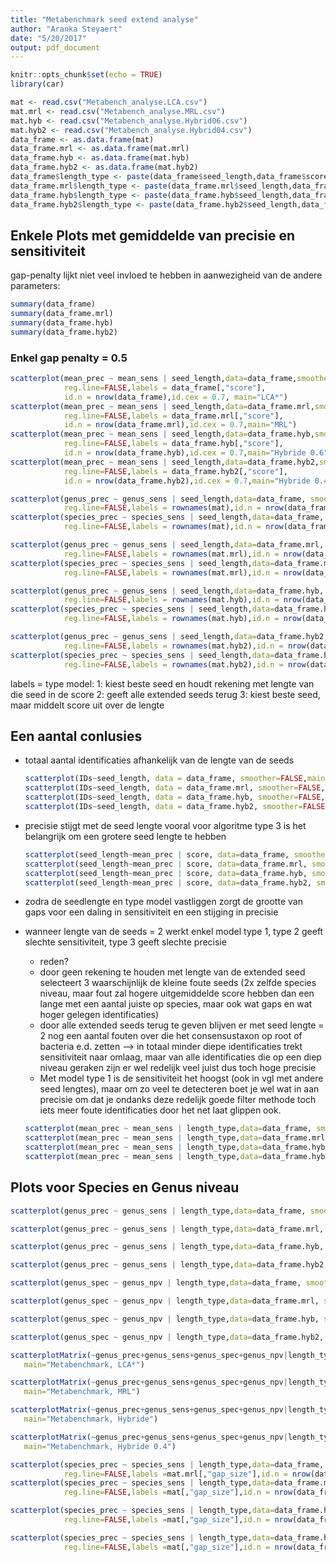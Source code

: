 ```yaml
---
title: "Metabenchmark seed extend analyse"
author: "Aranka Steyaert"
date: "5/20/2017"
output: pdf_document
---
```


```r
knitr::opts_chunk$set(echo = TRUE)
library(car) 
```

```r
mat <- read.csv("Metabench_analyse.LCA.csv")
mat.mrl <- read.csv("Metabench_analyse.MRL.csv")
mat.hyb <- read.csv("Metabench_analyse.Hybrid06.csv")
mat.hyb2 <- read.csv("Metabench_analyse.Hybrid04.csv")
data_frame <- as.data.frame(mat)
data_frame.mrl <- as.data.frame(mat.mrl)
data_frame.hyb <- as.data.frame(mat.hyb)
data_frame.hyb2 <- as.data.frame(mat.hyb2)
data_frame$length_type <- paste(data_frame$seed_length,data_frame$score, sep=";")
data_frame.mrl$length_type <- paste(data_frame.mrl$seed_length,data_frame.mrl$score, sep=";")
data_frame.hyb$length_type <- paste(data_frame.hyb$seed_length,data_frame.hyb$score, sep=";")
data_frame.hyb2$length_type <- paste(data_frame.hyb2$seed_length,data_frame.hyb2$score, sep=";")

```
## Enkele Plots met gemiddelde van precisie en sensitiviteit

gap-penalty lijkt niet veel invloed te hebben in aanwezigheid van de andere parameters:


```r
summary(data_frame)
summary(data_frame.mrl)
summary(data_frame.hyb)
summary(data_frame.hyb2)
```

### Enkel gap penalty = 0.5

```r
scatterplot(mean_prec ~ mean_sens | seed_length,data=data_frame,smoother=FALSE,
            reg.line=FALSE,labels = data_frame[,"score"],
            id.n = nrow(data_frame),id.cex = 0.7, main="LCA*")
scatterplot(mean_prec ~ mean_sens | seed_length,data=data_frame.mrl,smoother=FALSE,
            reg.line=FALSE,labels = data_frame.mrl[,"score"],
            id.n = nrow(data_frame.mrl),id.cex = 0.7,main="MRL")
scatterplot(mean_prec ~ mean_sens | seed_length,data=data_frame.hyb,smoother=FALSE,
            reg.line=FALSE,labels = data_frame.hyb[,"score"],
            id.n = nrow(data_frame.hyb),id.cex = 0.7,main="Hybride 0.6")
scatterplot(mean_prec ~ mean_sens | seed_length,data=data_frame.hyb2,smoother=FALSE,
            reg.line=FALSE,labels = data_frame.hyb2[,"score"],
            id.n = nrow(data_frame.hyb2),id.cex = 0.7,main="Hybride 0.4")

scatterplot(genus_prec ~ genus_sens | seed_length,data=data_frame, smoother=FALSE,
            reg.line=FALSE,labels = rownames(mat),id.n = nrow(data_frame),id.cex = 0.7, main="LCA*,genus")
scatterplot(species_prec ~ species_sens | seed_length,data=data_frame, smoother=FALSE,
            reg.line=FALSE,labels = rownames(mat),id.n = nrow(data_frame),id.cex = 0.7, main="LCA*,species")

scatterplot(genus_prec ~ genus_sens | seed_length,data=data_frame.mrl, smoother=FALSE,
            reg.line=FALSE,labels = rownames(mat.mrl),id.n = nrow(data_frame.mrl),id.cex = 0.7,main="MRL,genus")
scatterplot(species_prec ~ species_sens | seed_length,data=data_frame.mrl, smoother=FALSE,
            reg.line=FALSE,labels = rownames(mat.mrl),id.n = nrow(data_frame.mrl),id.cex = 0.7,main="MRL,species")

scatterplot(genus_prec ~ genus_sens | seed_length,data=data_frame.hyb, smoother=FALSE,
            reg.line=FALSE,labels = rownames(mat.hyb),id.n = nrow(data_frame.hyb),id.cex = 0.7,main="Hybride 0.6, genus")
scatterplot(species_prec ~ species_sens | seed_length,data=data_frame.hyb, smoother=FALSE,
            reg.line=FALSE,labels = rownames(mat.hyb),id.n = nrow(data_frame.hyb),id.cex = 0.7,main="Hybride 0.6, species")

scatterplot(genus_prec ~ genus_sens | seed_length,data=data_frame.hyb2, smoother=FALSE,
            reg.line=FALSE,labels = rownames(mat.hyb2),id.n = nrow(data_frame.hyb2),id.cex = 0.7,main="Hybride 0.4, genus")
scatterplot(species_prec ~ species_sens | seed_length,data=data_frame.hyb2, smoother=FALSE,
            reg.line=FALSE,labels = rownames(mat.hyb2),id.n = nrow(data_frame.hyb2),id.cex = 0.7,main="Hybride 0.4, species")
```

labels = type model:
1: kiest beste seed en houdt rekening met lengte van die seed in de score
2: geeft alle extended seeds terug
3: kiest beste seed, maar middelt score uit over de lengte


\newpage

## Een aantal conlusies

* totaal aantal identificaties afhankelijk van de lengte van de seeds

  ```r
  scatterplot(IDs~seed_length, data = data_frame, smoother=FALSE,main="LCA*")
  scatterplot(IDs~seed_length, data = data_frame.mrl, smoother=FALSE,main="MRL")
  scatterplot(IDs~seed_length, data = data_frame.hyb, smoother=FALSE,main="Hybride 0.6")
  scatterplot(IDs~seed_length, data = data_frame.hyb2, smoother=FALSE,main="Hybride 0.4")
  ```

* precisie stijgt met de seed lengte vooral voor algoritme type 3 is het belangrijk om een grotere seed lengte te hebben

  ```r
  scatterplot(seed_length~mean_prec | score, data=data_frame, smoother=FALSE,main="LCA*")
  scatterplot(seed_length~mean_prec | score, data=data_frame.mrl, smoother=FALSE,main="MRL")
  scatterplot(seed_length~mean_prec | score, data=data_frame.hyb, smoother=FALSE,main="Hybride 0.6")
  scatterplot(seed_length~mean_prec | score, data=data_frame.hyb2, smoother=FALSE,main="Hybride 0.4")
  ```
  
* zodra de seedlengte en type model vastliggen zorgt de grootte van gaps voor een daling in sensitiviteit en een stijging in precisie

* wanneer lengte van de seeds = 2 werkt enkel model type 1, type 2 geeft slechte sensitiviteit, type 3 geeft slechte precisie
    + reden? 
    + door geen rekening te houden met lengte van de extended seed selecteert 3 waarschijnlijk de kleine foute seeds (2x zelfde species niveau, maar fout zal hogere uitgemiddelde score hebben dan een lange met een aantal juiste op species, maar ook wat gaps en wat hoger gelegen identificaties)
    + door alle extended seeds terug te geven blijven er met seed lengte = 2 nog een aantal fouten over die het consensustaxon op root of bacteria e.d. zetten --> in totaal minder diepe identificaties trekt sensitiviteit naar omlaag, maar van alle identificaties die op een diep niveau geraken zijn er wel redelijk veel juist dus toch hoge precisie
    + Met model type 1 is de sensitiviteit het hoogst (ook in vgl met andere seed lengtes), maar om zo veel te detecteren boet je wel wat in aan precisie om dat je ondanks deze redelijk goede filter methode toch iets meer foute identificaties door het net laat glippen ook.
  ```r
  scatterplot(mean_prec ~ mean_sens | length_type,data=data_frame, smoother=FALSE,reg.line=FALSE, cex.axis=0.7,cex = 0.7, legend.coords="bottomleft",legend.columns=3,main="LCA*")
  scatterplot(mean_prec ~ mean_sens | length_type,data=data_frame.mrl, smoother=FALSE,reg.line=FALSE, cex.axis=0.7,cex = 0.7, legend.coords="bottomright",legend.columns=3,main="MRL")
  scatterplot(mean_prec ~ mean_sens | length_type,data=data_frame.hyb, smoother=FALSE,reg.line=FALSE, cex.axis=0.7,cex = 0.7, legend.coords="bottomright",legend.columns=3,main="Hybride 0.6")
  scatterplot(mean_prec ~ mean_sens | length_type,data=data_frame.hyb2, smoother=FALSE,reg.line=FALSE, cex.axis=0.7,cex = 0.7, legend.coords="bottomright",legend.columns=3,main="Hybride 0.4")
  
  ```
  
\newpage

## Plots voor Species en Genus niveau


```r
scatterplot(genus_prec ~ genus_sens | length_type,data=data_frame, smoother=FALSE,reg.line=FALSE,labels = mat[,"gap_size"],id.n = nrow(data_frame),id.cex = 0.4,main="LCA",legend.coords="bottomleft",legend.columns=3, cex.axis=0.7,cex = 0.7,cex.lab=0.7)

scatterplot(genus_prec ~ genus_sens | length_type,data=data_frame.mrl, smoother=FALSE,reg.line=FALSE, cex.axis=0.7,cex = 0.7, legend.coords="bottomleft",legend.columns=3,main="MRL",cex.lab=0.7)

scatterplot(genus_prec ~ genus_sens | length_type,data=data_frame.hyb, smoother=FALSE,reg.line=FALSE,labels = mat[,"gap_size"],id.n = nrow(data_frame.hyb),id.cex = 0.4, cex.axis=0.7,cex = 0.7, legend.coords="bottomleft",legend.columns=3,main="hyb06",cex.lab=0.7)

scatterplot(genus_prec ~ genus_sens | length_type,data=data_frame.hyb2, smoother=FALSE,reg.line=FALSE,labels = mat[,"gap_size"],id.n = nrow(data_frame.hyb2),id.cex = 0.4, cex.axis=0.7,cex = 0.7, legend.coords="bottomleft",legend.columns=3,main="hyb04",cex.lab=0.7)
```


```r
scatterplot(genus_spec ~ genus_npv | length_type,data=data_frame, smoother=FALSE,reg.line=FALSE,labels = mat[,"gap_size"],id.n = nrow(data_frame),id.cex = 0.4,main="HiSeq",legend.coords="bottomleft",legend.columns=3, cex.axis=0.7,cex = 0.7,cex.lab=0.7)

scatterplot(genus_spec ~ genus_npv | length_type,data=data_frame.mrl, smoother=FALSE,reg.line=FALSE, cex.axis=0.7,cex = 0.7, legend.coords="bottomleft",legend.columns=3,main="HiSeq,MRL",cex.lab=0.7)

scatterplot(genus_spec ~ genus_npv | length_type,data=data_frame.hyb, smoother=FALSE,reg.line=FALSE,labels = mat[,"gap_size"],id.n = nrow(data_frame),id.cex = 0.4, cex.axis=0.7,cex = 0.7, legend.coords="bottomleft",legend.columns=3,main="HiSeq,hyb06",cex.lab=0.7)

scatterplot(genus_spec ~ genus_npv | length_type,data=data_frame.hyb2, smoother=FALSE,reg.line=FALSE,labels = mat[,"gap_size"],id.n = nrow(data_frame),id.cex = 0.4, cex.axis=0.7,cex = 0.7, legend.coords="bottomleft",legend.columns=3,main="HiSeq,hyb04",cex.lab=0.7)
```

```r
scatterplotMatrix(~genus_prec+genus_sens+genus_spec+genus_npv|length_type,data=data_frame, smoother=FALSE, reg.line=FALSE, diagonal="none",
   main="Metabenchmark, LCA*")
```


```r
scatterplotMatrix(~genus_prec+genus_sens+genus_spec+genus_npv|length_type,data=data_frame.mrl, smoother=FALSE, reg.line=FALSE, diagonal="none",
   main="Metabenchmark, MRL")
```

```r
scatterplotMatrix(~genus_prec+genus_sens+genus_spec+genus_npv|length_type,data=data_frame.hyb, smoother=FALSE, reg.line=FALSE, diagonal="none",
   main="Metabenchmark, Hybride")
```

```r
scatterplotMatrix(~genus_prec+genus_sens+genus_spec+genus_npv|length_type,data=data_frame.hyb2, smoother=FALSE, reg.line=FALSE, diagonal="none",
   main="Metabenchmark, Hybride 0.4")
```

```r

scatterplot(species_prec ~ species_sens | length_type,data=data_frame, smoother=FALSE,
            reg.line=FALSE,labels =mat.mrl[,"gap_size"],id.n = nrow(data_frame),id.cex = 0.7,main="LCA*")
scatterplot(species_prec ~ species_sens | length_type,data=data_frame.mrl, smoother=FALSE,
            reg.line=FALSE,labels =mat[,"gap_size"],id.n = nrow(data_frame.mrl),id.cex = 0.7,main="MRL")

scatterplot(species_prec ~ species_sens | length_type,data=data_frame.hyb, smoother=FALSE,
            reg.line=FALSE,labels =mat[,"gap_size"],id.n = nrow(data_frame.hyb),id.cex = 0.7,main="Hyb 06")

scatterplot(species_prec ~ species_sens | length_type,data=data_frame.hyb2, smoother=FALSE,
            reg.line=FALSE,labels =mat[,"gap_size"],id.n = nrow(data_frame.hyb2),id.cex = 0.7,main="Hyb 04")
```

